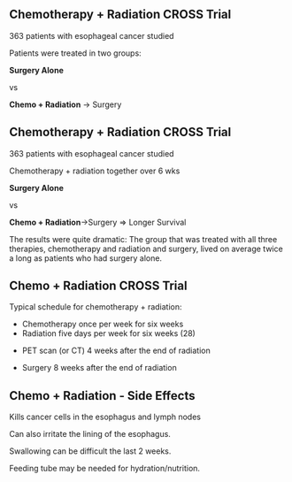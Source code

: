 ## Chemotherapy + Radiation CROSS Trial

363 patients with esophageal cancer studied

Patients were treated in two groups:

**Surgery Alone**

vs

**Chemo + Radiation** $\rightarrow$ Surgery

## Chemotherapy + Radiation CROSS Trial

363 patients with esophageal cancer studied

Chemotherapy + radiation together over 6 wks

**Surgery Alone**

vs

**Chemo + Radiation**$\rightarrow$Surgery $\Rightarrow$ Longer Survival

::: {.content-hidden unless-format="docx"}
The results were quite dramatic: The group that was treated with all three therapies, chemotherapy and radiation and surgery, lived on average twice a long as patients who had surgery alone.
:::

## Chemo + Radiation CROSS Trial

Typical schedule for chemotherapy + radiation:

-   Chemotherapy once per week for six weeks
-   Radiation five days per week for six weeks (28)

::: {.fragment}
-   PET scan (or CT) 4 weeks after the end of radiation
:::

::: {.fragment}
-   Surgery 8 weeks after the end of radiation
:::

## Chemo + Radiation - Side Effects

Kills cancer cells in the esophagus and lymph nodes

Can also irritate the lining of the esophagus.

::: {.fragment}
Swallowing can be difficult the last 2 weeks.
:::

::: {.fragment}
Feeding tube may be needed for hydration/nutrition.
:::